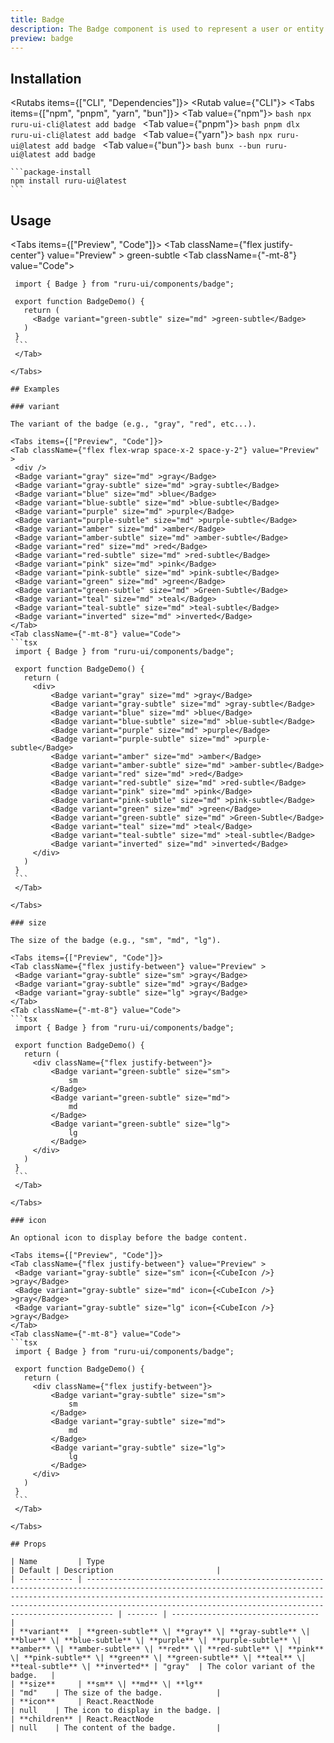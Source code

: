 ```yaml
---
title: Badge
description: The Badge component is used to represent a user or entity.
preview: badge
---
```



## Installation

<Rutabs items={["CLI", "Dependencies"]}>
  <Rutab value={"CLI"}>
    <Tabs items={["npm", "pnpm", "yarn", "bun"]}>
      <Tab value={"npm"}>
      ```bash
      npx ruru-ui-cli@latest add badge
      ```
      </Tab>
      <Tab value={"pnpm"}>
      ```bash
      pnpm dlx ruru-ui-cli@latest add badge
      ```
      </Tab>
      <Tab value={"yarn"}>
      ```bash
      npx ruru-ui@latest add badge
      ```
      </Tab>
      <Tab value={"bun"}>
      ```bash
      bunx --bun ruru-ui@latest add badge
      ```
    </Tab>
    </Tabs>

  </Rutab>
  <Rutab value={"Dependencies"}>

    ```package-install
    npm install ruru-ui@latest
    ```

  </Rutab>
</Rutabs>

## Usage

<Tabs items={["Preview", "Code"]}>
  <Tab className={"flex justify-center"} value="Preview" >
    <Badge variant="green-subtle" size="md" >green-subtle</Badge>
  </Tab>
  <Tab className={"-mt-8"} value="Code">
   ```tsx
    import { Badge } from "ruru-ui/components/badge";

    export function BadgeDemo() {
      return (
        <Badge variant="green-subtle" size="md" >green-subtle</Badge>
      )
    }
    ```
    </Tab>

</Tabs>

## Examples

### variant

The variant of the badge (e.g., "gray", "red", etc...).

<Tabs items={["Preview", "Code"]}>
  <Tab className={"flex flex-wrap space-x-2 space-y-2"} value="Preview" >
    <div />
    <Badge variant="gray" size="md" >gray</Badge>
    <Badge variant="gray-subtle" size="md" >gray-subtle</Badge>
    <Badge variant="blue" size="md" >blue</Badge>
    <Badge variant="blue-subtle" size="md" >blue-subtle</Badge>
    <Badge variant="purple" size="md" >purple</Badge>
    <Badge variant="purple-subtle" size="md" >purple-subtle</Badge>
    <Badge variant="amber" size="md" >amber</Badge>
    <Badge variant="amber-subtle" size="md" >amber-subtle</Badge>
    <Badge variant="red" size="md" >red</Badge>
    <Badge variant="red-subtle" size="md" >red-subtle</Badge>
    <Badge variant="pink" size="md" >pink</Badge>
    <Badge variant="pink-subtle" size="md" >pink-subtle</Badge>
    <Badge variant="green" size="md" >green</Badge>
    <Badge variant="green-subtle" size="md" >Green-Subtle</Badge>
    <Badge variant="teal" size="md" >teal</Badge>
    <Badge variant="teal-subtle" size="md" >teal-subtle</Badge>
    <Badge variant="inverted" size="md" >inverted</Badge>
  </Tab>
  <Tab className={"-mt-8"} value="Code">
   ```tsx
    import { Badge } from "ruru-ui/components/badge";

    export function BadgeDemo() {
      return (
        <div>
            <Badge variant="gray" size="md" >gray</Badge>
            <Badge variant="gray-subtle" size="md" >gray-subtle</Badge>
            <Badge variant="blue" size="md" >blue</Badge>
            <Badge variant="blue-subtle" size="md" >blue-subtle</Badge>
            <Badge variant="purple" size="md" >purple</Badge>
            <Badge variant="purple-subtle" size="md" >purple-subtle</Badge>
            <Badge variant="amber" size="md" >amber</Badge>
            <Badge variant="amber-subtle" size="md" >amber-subtle</Badge>
            <Badge variant="red" size="md" >red</Badge>
            <Badge variant="red-subtle" size="md" >red-subtle</Badge>
            <Badge variant="pink" size="md" >pink</Badge>
            <Badge variant="pink-subtle" size="md" >pink-subtle</Badge>
            <Badge variant="green" size="md" >green</Badge>
            <Badge variant="green-subtle" size="md" >Green-Subtle</Badge>
            <Badge variant="teal" size="md" >teal</Badge>
            <Badge variant="teal-subtle" size="md" >teal-subtle</Badge>
            <Badge variant="inverted" size="md" >inverted</Badge>
        </div>
      )
    }
    ```
    </Tab>

</Tabs>

### size

The size of the badge (e.g., "sm", "md", "lg").

<Tabs items={["Preview", "Code"]}>
  <Tab className={"flex justify-between"} value="Preview" >
    <Badge variant="gray-subtle" size="sm" >gray</Badge>
    <Badge variant="gray-subtle" size="md" >gray</Badge>
    <Badge variant="gray-subtle" size="lg" >gray</Badge>
  </Tab>
  <Tab className={"-mt-8"} value="Code">
   ```tsx
    import { Badge } from "ruru-ui/components/badge";

    export function BadgeDemo() {
      return (
        <div className={"flex justify-between"}>
            <Badge variant="green-subtle" size="sm">
                sm
            </Badge>
            <Badge variant="green-subtle" size="md">
                md
            </Badge>
            <Badge variant="green-subtle" size="lg">
                lg
            </Badge>
        </div>
      )
    }
    ```
    </Tab>

</Tabs>

### icon

An optional icon to display before the badge content.

<Tabs items={["Preview", "Code"]}>
  <Tab className={"flex justify-between"} value="Preview" >
    <Badge variant="gray-subtle" size="sm" icon={<CubeIcon />} >gray</Badge>
    <Badge variant="gray-subtle" size="md" icon={<CubeIcon />} >gray</Badge>
    <Badge variant="gray-subtle" size="lg" icon={<CubeIcon />} >gray</Badge>
  </Tab>
  <Tab className={"-mt-8"} value="Code">
   ```tsx
    import { Badge } from "ruru-ui/components/badge";

    export function BadgeDemo() {
      return (
        <div className={"flex justify-between"}>
            <Badge variant="gray-subtle" size="sm">
                sm
            </Badge>
            <Badge variant="gray-subtle" size="md">
                md
            </Badge>
            <Badge variant="gray-subtle" size="lg">
                lg
            </Badge>
        </div>
      )
    }
    ```
    </Tab>

</Tabs>

## Props

| Name         | Type                                                                                                                                                                                                                                                                                           | Default | Description                       |
| ------------ | ---------------------------------------------------------------------------------------------------------------------------------------------------------------------------------------------------------------------------------------------------------------------------------------------- | ------- | --------------------------------- |
| **variant**  | **green-subtle** \| **gray** \| **gray-subtle** \| **blue** \| **blue-subtle** \| **purple** \| **purple-subtle** \| **amber** \| **amber-subtle** \| **red** \| **red-subtle** \| **pink** \| **pink-subtle** \| **green** \| **green-subtle** \| **teal** \| **teal-subtle** \| **inverted** | "gray"  | The color variant of the badge.   |
| **size**     | **sm** \| **md** \| **lg**                                                                                                                                                                                                                                                                     | "md"    | The size of the badge.            |
| **icon**     | React.ReactNode                                                                                                                                                                                                                                                                                | null    | The icon to display in the badge. |
| **children** | React.ReactNode                                                                                                                                                                                                                                                                                | null    | The content of the badge.         |
